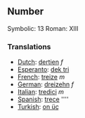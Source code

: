 ==Number==

Symbolic: 13
Roman: XIII

===Translations===

*[[Dutch]]: [[dertien]] ''f''
*[[Esperanto]]: [[dek tri]]
*[[French]]: [[treize]] ''m''
*[[German]]: [[dreizehn]] ''f''
*[[Italian]]: [[tredici]] ''m''
*[[Spanish]]: [[trece]] ''''
*[[Turkish]]: [[on üç]]